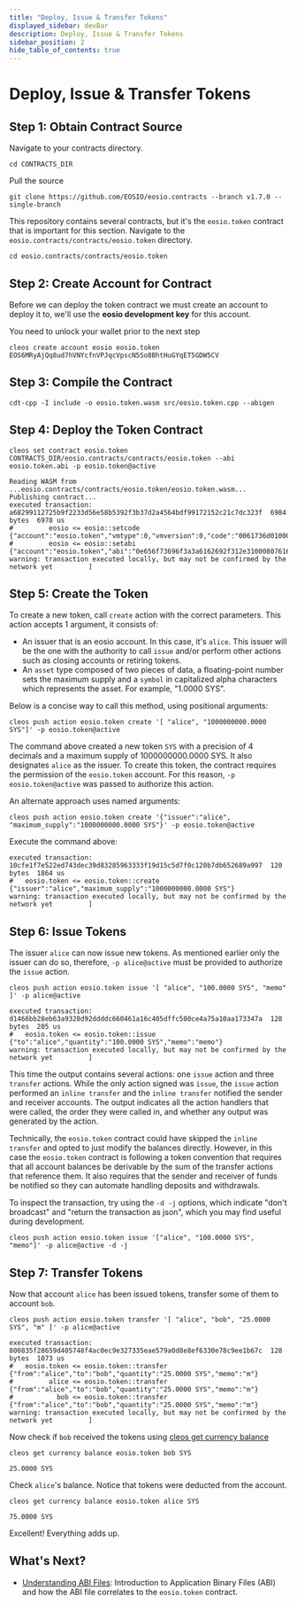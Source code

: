 ```yaml
---
title: "Deploy, Issue & Transfer Tokens"
displayed_sidebar: devBar
description: Deploy, Issue & Transfer Tokens
sidebar_position: 2
hide_table_of_contents: true
---
```


# Deploy, Issue & Transfer Tokens

## Step 1: Obtain Contract Source

Navigate to your contracts directory.

```
cd CONTRACTS_DIR
```

Pull the source

```
git clone https://github.com/EOSIO/eosio.contracts --branch v1.7.0 --single-branch
```

This repository contains several contracts, but it's the `eosio.token` contract that is important for this section. Navigate to the `eosio.contracts/contracts/eosio.token` directory.

```
cd eosio.contracts/contracts/eosio.token
```

## Step 2: Create Account for Contract

Before we can deploy the token contract we must create an account to deploy it to, we'll use the **eosio development key** for this account.

You need to unlock your wallet prior to the next step

```
cleos create account eosio eosio.token EOS6MRyAjQq8ud7hVNYcfnVPJqcVpscN5So8BhtHuGYqET5GDW5CV
```

## Step 3: Compile the Contract

```
cdt-cpp -I include -o eosio.token.wasm src/eosio.token.cpp --abigen
```

## Step 4: Deploy the Token Contract

```
cleos set contract eosio.token CONTRACTS_DIR/eosio.contracts/contracts/eosio.token --abi eosio.token.abi -p eosio.token@active
```

``` 
Reading WASM from ...eosio.contracts/contracts/eosio.token/eosio.token.wasm...
Publishing contract...
executed transaction: a68299112725b9f2233d56e58b5392f3b37d2a4564bdf99172152c21c7dc323f  6984 bytes  6978 us
#         eosio <= eosio::setcode               {"account":"eosio.token","vmtype":0,"vmversion":0,"code":"0061736d0100000001a0011b60000060017e006002...
#         eosio <= eosio::setabi                {"account":"eosio.token","abi":"0e656f73696f3a3a6162692f312e310008076163636f756e7400010762616c616e63...
warning: transaction executed locally, but may not be confirmed by the network yet         ]
```

## Step 5: Create the Token

To create a new token, call `create` action with the correct parameters. This action accepts 1 argument, it consists of:

* An issuer that is an eosio account. In this case, it's `alice`. This issuer will be the one with the authority to call `issue` and/or perform other actions such as closing accounts or retiring tokens.
* An `asset` type composed of two pieces of data, a floating-point number sets the maximum supply and a `symbol` in capitalized alpha characters which represents the asset. For example, "1.0000 SYS".

Below is a concise way to call this method, using positional arguments:

```
cleos push action eosio.token create '[ "alice", "1000000000.0000 SYS"]' -p eosio.token@active
```

The command above created a new token `SYS` with a precision of 4 decimals and a maximum supply of 1000000000.0000 SYS. It also designates `alice` as the issuer. To create this token, the contract requires the permission of the `eosio.token` account. For this reason, `-p eosio.token@active` was passed to authorize this action.

An alternate approach uses named arguments:

```
cleos push action eosio.token create '{"issuer":"alice", "maximum_supply":"1000000000.0000 SYS"}' -p eosio.token@active
```

Execute the command above:

```
executed transaction: 10cfe1f7e522ed743dec39d83285963333f19d15c5d7f0c120b7db652689a997  120 bytes  1864 us
#   eosio.token <= eosio.token::create          {"issuer":"alice","maximum_supply":"1000000000.0000 SYS"}
warning: transaction executed locally, but may not be confirmed by the network yet         ]
```

## Step 6: Issue Tokens

The issuer `alice` can now issue new tokens. As mentioned earlier only the issuer can do so, therefore, `-p alice@active` must be provided to authorize the `issue` action.

```
cleos push action eosio.token issue '[ "alice", "100.0000 SYS", "memo" ]' -p alice@active
```

```
executed transaction: d1466bb28eb63a9328d92ddddc660461a16c405dffc500ce4a75a10aa173347a  128 bytes  205 us
#   eosio.token <= eosio.token::issue           {"to":"alice","quantity":"100.0000 SYS","memo":"memo"}
warning: transaction executed locally, but may not be confirmed by the network yet         ]
```

This time the output contains several actions: one `issue` action and three `transfer` actions. While the only action signed was `issue`, the `issue` action performed an `inline transfer` and the `inline transfer` notified the sender and receiver accounts. The output indicates all the action handlers that were called, the order they were called in, and whether any output was generated by the action.

Technically, the `eosio.token` contract could have skipped the `inline transfer` and opted to just modify the balances directly. However, in this case the `eosio.token` contract is following a token convention that requires that all account balances be derivable by the sum of the transfer actions that reference them. It also requires that the sender and receiver of funds be notified so they can automate handling deposits and withdrawals.

To inspect the transaction, try using the `-d -j` options, which indicate "don't broadcast" and "return the transaction as json", which you may find useful during development.

```
cleos push action eosio.token issue '["alice", "100.0000 SYS", "memo"]' -p alice@active -d -j
```

## Step 7: Transfer Tokens

Now that account `alice` has been issued tokens, transfer some of them to account `bob`.

```
cleos push action eosio.token transfer '[ "alice", "bob", "25.0000 SYS", "m" ]' -p alice@active
```

```
executed transaction: 800835f28659d405748f4ac0ec9e327335eae579a0d8e8ef6330e78c9ee1b67c  128 bytes  1073 us
#   eosio.token <= eosio.token::transfer        {"from":"alice","to":"bob","quantity":"25.0000 SYS","memo":"m"}
#         alice <= eosio.token::transfer        {"from":"alice","to":"bob","quantity":"25.0000 SYS","memo":"m"}
#           bob <= eosio.token::transfer        {"from":"alice","to":"bob","quantity":"25.0000 SYS","memo":"m"}
warning: transaction executed locally, but may not be confirmed by the network yet         ]
```

Now check if `bob` received the tokens using [cleos get currency balance](https://developers.eos.io/manuals/eos/latest/cleos/command-reference/get/currency-balance)

```
cleos get currency balance eosio.token bob SYS
```

```
25.0000 SYS
```

Check `alice`'s balance. Notice that tokens were deducted from the account.

```
cleos get currency balance eosio.token alice SYS
```

```
75.0000 SYS
```

Excellent! Everything adds up.

## What's Next?

* [Understanding ABI Files](/zero/smart-contract-tutorials/understanding-abi-files): Introduction to Application Binary Files (ABI) and how the ABI file correlates to the `eosio.token` contract.
